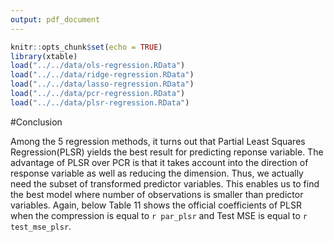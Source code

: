 ```yaml
---
output: pdf_document
---
```

```r
knitr::opts_chunk$set(echo = TRUE)
library(xtable)
load("../../data/ols-regression.RData")
load("../../data/ridge-regression.RData")
load("../../data/lasso-regression.RData")
load("../../data/pcr-regression.RData")
load("../../data/plsr-regression.RData")
```

#Conclusion

  Among the 5 regression methods, it turns out that Partial Least Squares Regression(PLSR) yields the best result for predicting reponse variable. The advantage of PLSR over PCR is that it takes account into the direction of response variable as well as reducing the dimension. Thus, we actually need the subset of transformed predictor variables. This enables us to find the best model where number of observations is smaller than predictor variables. Again, below Table 11 shows the official coefficients of PLSR when the compression is equal to `r par_plsr` and Test MSE is equal to `r test_mse_plsr`.


